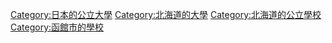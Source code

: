 [[Category:日本的公立大學|Category:日本的公立大學]]
[[Category:北海道的大學|Category:北海道的大學]]
[[Category:北海道的公立學校|Category:北海道的公立學校]]
[[Category:函館市的學校|Category:函館市的學校]]